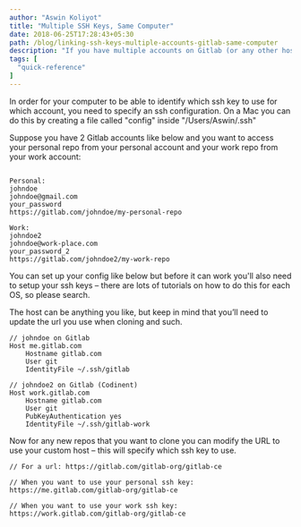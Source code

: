 ```yaml
---
author: "Aswin Koliyot"
title: "Multiple SSH Keys, Same Computer"
date: 2018-06-25T17:28:43+05:30
path: /blog/linking-ssh-keys-multiple-accounts-gitlab-same-computer
description: "If you have multiple accounts on Gitlab (or any other host) and you want to be able to push to either of them from your computer using ssh, read on."
tags: [
  "quick-reference"
]
---
```


In order for your computer to be able to identify which ssh key to use for which account, you need to specify an ssh configuration. On a Mac you can do this by creating a file called "config" inside "/Users/Aswin/.ssh"

Suppose you have 2 Gitlab accounts like below and you want to access your personal repo from your personal account and your work repo from your work account: 
```

Personal: 
johndoe
johndoe@gmail.com
your_password
https://gitlab.com/johndoe/my-personal-repo

Work:
johndoe2
johndoe@work-place.com
your_password_2
https://gitlab.com/johndoe2/my-work-repo
```

You can set up your config like below but before it can work you'll also need to setup your ssh keys – there are lots of tutorials on how to do this for each OS, so please search.

The host can be anything you like, but keep in mind that you’ll need to update the url you use when cloning and such.
```
// johndoe on Gitlab
Host me.gitlab.com
    Hostname gitlab.com
    User git
    IdentityFile ~/.ssh/gitlab

// johndoe2 on Gitlab (Codinent)
Host work.gitlab.com
    Hostname gitlab.com
    User git
    PubKeyAuthentication yes
    IdentityFile ~/.ssh/gitlab-work
```

Now for any new repos that you want to clone you can modify the URL to use your custom host – this will specify which ssh key to use.

```
// For a url: https://gitlab.com/gitlab-org/gitlab-ce

// When you want to use your personal ssh key: 
https://me.gitlab.com/gitlab-org/gitlab-ce

// When you want to use your work ssh key: 
https://work.gitlab.com/gitlab-org/gitlab-ce
```